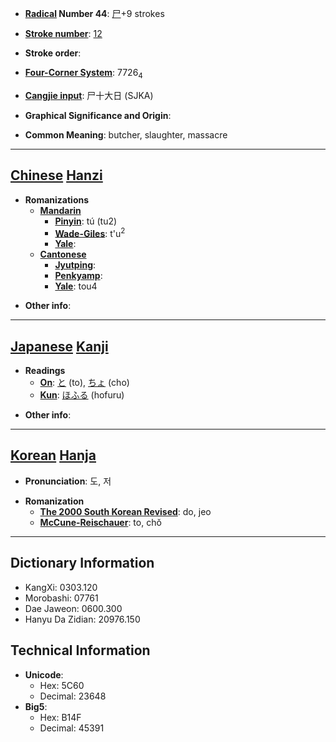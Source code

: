 * '''[[Wiktionary:Chinese radical index| Radical]] Number 44''': [[Wiktionary:Chinese radical index 尸|尸]]+9 strokes

* '''[[Wiktionary:Chinese total strokes index|Stroke number]]''': [[Wiktionary:Chinese total strokes index 12|12]]

* '''Stroke order''': 

* '''[[Wiktionary:Chinese four corner index|Four-Corner System]]''': 7726<sub>4</sub>

* '''[[Wiktionary:Chinese Cangjie index|Cangjie input]]''': 尸十大日 (SJKA)

* '''Graphical Significance and Origin''': 

* '''Common Meaning''': butcher, slaughter, massacre

----

== [[Chinese]] [[Hanzi]] ==

* '''Romanizations'''
** '''[[Mandarin]]'''
*** '''[[Pinyin]]''': tú (tu2)
*** '''[[Wade-Giles]]''': t'u<sup>2</sup>
*** '''[[Yale]]''': 
** '''[[Cantonese]]'''
*** '''[[Jyutping]]''':
*** '''[[Penkyamp]]''': 
*** '''[[Yale]]''': tou4

* '''Other info''': 

----

== [[Japanese]] [[Kanji]] ==

* '''Readings'''
** '''[[On]]''': [[と]] (to), [[ちょ]] (cho)
** '''[[Kun]]''': [[ほふる]] (hofuru)

* '''Other info''':  

----

== [[Korean]] [[Hanja]] ==

* '''Pronunciation''': 도, 저

* '''Romanization'''
** '''[[The 2000 South Korean Revised Romanization|The 2000 South Korean Revised]]''': do, jeo
** '''[[McCune-Reischauer]]''': to, chŏ

----

== Dictionary Information ==

* KangXi: 0303.120
* Morobashi: 07761
* Dae Jaweon: 0600.300
* Hanyu Da Zidian: 20976.150

== Technical Information ==

* '''Unicode''':
** Hex: 5C60
** Decimal: 23648
* '''Big5''':
** Hex: B14F
** Decimal: 45391